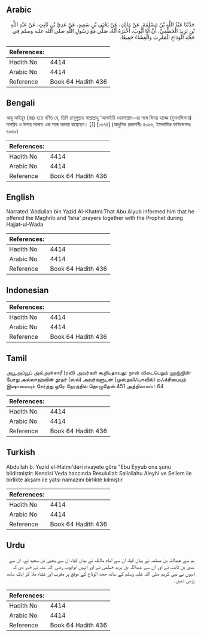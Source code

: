 ## Arabic


<div dir="rtl" lang="ar" style={{fontSize:'larger',backgroundColor:'#f8f9fa',padding:20}}>
حَدَّثَنَا عَبْدُ اللَّهِ بْنُ مَسْلَمَةَ، عَنْ مَالِكٍ، عَنْ يَحْيَى بْنِ سَعِيدٍ، عَنْ عَدِيِّ بْنِ ثَابِتٍ، عَنْ عَبْدِ اللَّهِ بْنِ يَزِيدَ الْخَطْمِيِّ، أَنَّ أَبَا أَيُّوبَ، أَخْبَرَهُ أَنَّهُ، صَلَّى مَعَ رَسُولِ اللَّهِ صلى الله عليه وسلم فِي حَجَّةِ الْوَدَاعِ الْمَغْرِبَ وَالْعِشَاءَ جَمِيعًا‏.‏
</div>
<div style={{backgroundColor:'#f8f9fa',padding:20, marginBottom: 10}}><table> <thead> <tr> <th>References:</th> <th></th> </tr> </thead> <tbody><tr><td>Hadith No</td><td>4414</td></tr><tr><td>Arabic No</td><td>4414</td></tr><tr><td>Reference</td><td>Book 64 Hadith 436</td></tr></tbody></table></div>

## Bengali


<div dir="ltr" lang="bn" style={{fontSize:'larger',backgroundColor:'#f8f9fa',padding:20}}>
আবূ আইয়ূব (রাঃ) হতে বর্ণিত যে, তিনি রাসূলুল্লাহ সাল্লাল্লাহু ‘আলাইহি ওয়াসাল্লাম-এর সঙ্গে বিদায় হাজ্জে (মুযদালিফায়) মাগরিব ও ঈশার সালাত এক সঙ্গে আদায় করেছেন। [1] [১৬৭৪] (আধুনিক প্রকাশনীঃ ৪০৬৬, ইসলামিক ফাউন্ডেশনঃ ৪০৬৯)
</div>
<div style={{backgroundColor:'#f8f9fa',padding:20, marginBottom: 10}}><table> <thead> <tr> <th>References:</th> <th></th> </tr> </thead> <tbody><tr><td>Hadith No</td><td>4414</td></tr><tr><td>Arabic No</td><td>4414</td></tr><tr><td>Reference</td><td>Book 64 Hadith 436</td></tr></tbody></table></div>

## English


<div dir="ltr" lang="en" style={{fontSize:'larger',backgroundColor:'#f8f9fa',padding:20}}>
Narrated 'Abdullah bin Yazid Al-Khatmi:That Abu Aiyub informed him that he offered the Maghrib and 'Isha' prayers together with the Prophet during Hajjat-ul-Wada
</div>
<div style={{backgroundColor:'#f8f9fa',padding:20, marginBottom: 10}}><table> <thead> <tr> <th>References:</th> <th></th> </tr> </thead> <tbody><tr><td>Hadith No</td><td>4414</td></tr><tr><td>Arabic No</td><td>4414</td></tr><tr><td>Reference</td><td>Book 64 Hadith 436</td></tr></tbody></table></div>

## Indonesian


<div dir="ltr" lang="id" style={{fontSize:'larger',backgroundColor:'#f8f9fa',padding:20}}>

</div>
<div style={{backgroundColor:'#f8f9fa',padding:20, marginBottom: 10}}><table> <thead> <tr> <th>References:</th> <th></th> </tr> </thead> <tbody><tr><td>Hadith No</td><td>4414</td></tr><tr><td>Arabic No</td><td>4414</td></tr><tr><td>Reference</td><td>Book 64 Hadith 436</td></tr></tbody></table></div>

## Tamil


<div dir="ltr" lang="ta" style={{fontSize:'larger',backgroundColor:'#f8f9fa',padding:20}}>
அபூஅய்யூப் அல்அன்சாரீ (ரலி) அவர்கள் கூறியதாவது: நான் விடைபெறும் ஹஜ்ஜின்போது அல்லாஹ்வின் தூதர் (ஸல்) அவர்களுடன் (முஸ்தலிஃபாவில்) மஃக்ரிபையும் இஷாவையும் சேர்த்து ஒரே நேரத்தில் தொழுதேன்.451 அத்தியாயம் : 64
</div>
<div style={{backgroundColor:'#f8f9fa',padding:20, marginBottom: 10}}><table> <thead> <tr> <th>References:</th> <th></th> </tr> </thead> <tbody><tr><td>Hadith No</td><td>4414</td></tr><tr><td>Arabic No</td><td>4414</td></tr><tr><td>Reference</td><td>Book 64 Hadith 436</td></tr></tbody></table></div>

## Turkish


<div dir="ltr" lang="tr" style={{fontSize:'larger',backgroundColor:'#f8f9fa',padding:20}}>
Abdullah b. Yezid el-Hatmı'deri rivayete göre "Ebu Eyyub ona şunu bildirmiştir: Kendisi Veda haccında Resulullah Sallallahu Aleyhi ve Sellem ile birlikte akşam ile yatsı namazını birlikte kılmıştır
</div>
<div style={{backgroundColor:'#f8f9fa',padding:20, marginBottom: 10}}><table> <thead> <tr> <th>References:</th> <th></th> </tr> </thead> <tbody><tr><td>Hadith No</td><td>4414</td></tr><tr><td>Arabic No</td><td>4414</td></tr><tr><td>Reference</td><td>Book 64 Hadith 436</td></tr></tbody></table></div>

## Urdu


<div dir="rtl" lang="ur" style={{fontSize:'larger',backgroundColor:'#f8f9fa',padding:20}}>
ہم سے عبداللہ بن مسلمہ نے بیان کیا، ان سے امام مالک نے بیان کیا، ان سے یحییٰ بن سعید نے، ان سے عدی بن ثابت نے اور ان سے عبداللہ بن یزید خطمی نے اور انہیں ابوایوب رضی اللہ عنہ نے خبر دی کہ انہوں نے نبی کریم صلی اللہ علیہ وسلم کے ساتھ حجۃ الوداع کے موقع پر مغرب اور عشاء ملا کر ایک ساتھ پڑھی تھیں۔
</div>
<div style={{backgroundColor:'#f8f9fa',padding:20, marginBottom: 10}}><table> <thead> <tr> <th>References:</th> <th></th> </tr> </thead> <tbody><tr><td>Hadith No</td><td>4414</td></tr><tr><td>Arabic No</td><td>4414</td></tr><tr><td>Reference</td><td>Book 64 Hadith 436</td></tr></tbody></table></div>